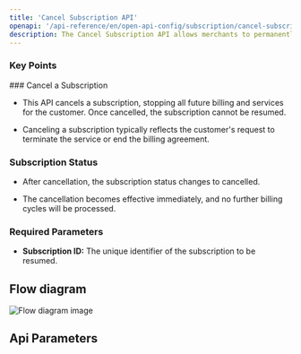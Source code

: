 ```yaml
---
title: 'Cancel Subscription API'
openapi: '/api-reference/en/open-api-config/subscription/cancel-subscription.json POST /api/v1/server-to-server-interface/subscription/{subscription_id}/cancel'
description: The Cancel Subscription API allows merchants to permanently stop a customers subscription, preventing any future billing cycles and services.
---
```


### Key Points

<Info>
  ### Cancel a Subscription

  * This API cancels a subscription, stopping all future billing and services for the customer. Once cancelled, the subscription cannot be resumed.

  * Canceling a subscription typically reflects the customer's request to terminate the service or end the billing agreement.

  ### Subscription Status

  * After cancellation, the subscription status changes to cancelled.

  * The cancellation becomes effective immediately, and no further billing cycles will be processed.

  ### Required Parameters

  * **Subscription ID:** The unique identifier of the subscription to be resumed.
</Info>

## Flow diagram

![Flow diagram image](/images/timeline-diagram/flows-API-subs-cancel.svg)

## Api Parameters